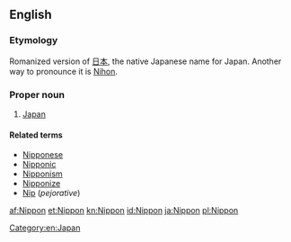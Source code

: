 ==English==

===Etymology===
Romanized version of [[日本]], the native Japanese name for Japan. Another way to pronounce it is [[Nihon]].

===Proper noun===
{{en-proper noun|-}}

# [[Japan]]

====Related terms====
* [[Nipponese]]
* [[Nipponic]]
* [[Nipponism]]
* [[Nipponize]]
* [[Nip]] (''pejorative'')

[[Category:en:Japan]]

[[af:Nippon]]
[[et:Nippon]]
[[kn:Nippon]]
[[id:Nippon]]
[[ja:Nippon]]
[[pl:Nippon]]